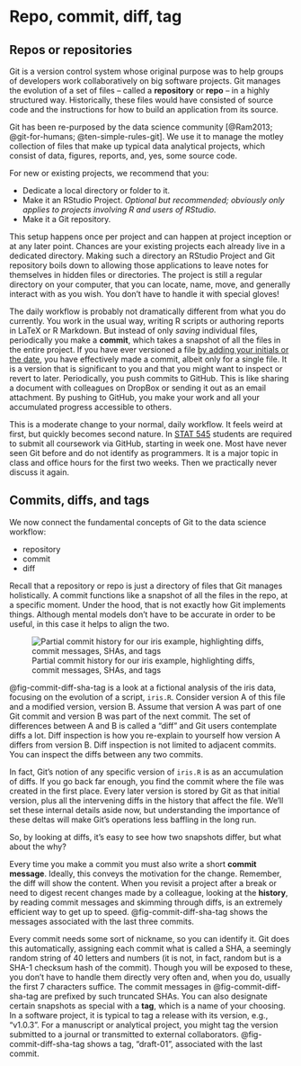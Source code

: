 # Repo, commit, diff, tag {#sec-git-basics}

## Repos or repositories

Git is a version control system whose original purpose was to help groups of developers work collaboratively on big software projects. Git manages the evolution of a set of files -- called a **repository** or **repo** -- in a highly structured way. Historically, these files would have consisted of source code and the instructions for how to build an application from its source.

Git has been re-purposed by the data science community [@Ram2013; @git-for-humans; @ten-simple-rules-git]. We use it to manage the motley collection of files that make up typical data analytical projects, which consist of data, figures, reports, and, yes, some source code.

For new or existing projects, we recommend that you:

-   Dedicate a local directory or folder to it.
-   Make it an RStudio Project. *Optional but recommended; obviously only applies to projects involving R and users of RStudio.*
-   Make it a Git repository.

This setup happens once per project and can happen at project inception or at any later point. Chances are your existing projects each already live in a dedicated directory. Making such a directory an RStudio Project and Git repository boils down to allowing those applications to leave notes for themselves in hidden files or directories. The project is still a regular directory on your computer, that you can locate, name, move, and generally interact with as you wish. You don't have to handle it with special gloves!

The daily workflow is probably not dramatically different from what you do currently. You work in the usual way, writing R scripts or authoring reports in LaTeX or R Markdown. But instead of only *saving* individual files, periodically you make a **commit**, which takes a snapshot of all the files in the entire project. If you have ever versioned a file [by adding your initials or the date](http://www.phdcomics.com/comics/archive.php?comicid=1531), you have effectively made a commit, albeit only for a single file. It is a version that is significant to you and that you might want to inspect or revert to later. Periodically, you push commits to GitHub. This is like sharing a document with colleagues on DropBox or sending it out as an email attachment. By pushing to GitHub, you make your work and all your accumulated progress accessible to others.

This is a moderate change to your normal, daily workflow. It feels weird at first, but quickly becomes second nature. In [STAT 545](http://stat545.com) students are required to submit all coursework via GitHub, starting in week one. Most have never seen Git before and do not identify as programmers. It is a major topic in class and office hours for the first two weeks. Then we practically never discuss it again.

## Commits, diffs, and tags

We now connect the fundamental concepts of Git to the data science workflow:

-   repository
-   commit
-   diff

Recall that a repository or repo is just a directory of files that Git manages holistically. A commit functions like a snapshot of all the files in the repo, at a specific moment. Under the hood, that is not exactly how Git implements things. Although mental models don't have to be accurate in order to be useful, in this case it helps to align the two.

![Partial commit history for our iris example, highlighting diffs, commit messages, SHAs, and tags](img/commit-diff-sha-tag.png){#fig-commit-diff-sha-tag out-with="100%"}

@fig-commit-diff-sha-tag is a look at a fictional analysis of the iris data, focusing on the evolution of a script, `iris.R`. Consider version A of this file and a modified version, version B. Assume that version A was part of one Git commit and version B was part of the next commit. The set of differences between A and B is called a "diff" and Git users contemplate diffs a lot. Diff inspection is how you re-explain to yourself how version A differs from version B. Diff inspection is not limited to adjacent commits. You can inspect the diffs between any two commits.

In fact, Git's notion of any specific version of `iris.R` is as an accumulation of diffs. If you go back far enough, you find the commit where the file was created in the first place. Every later version is stored by Git as that initial version, plus all the intervening diffs in the history that affect the file. We'll set these internal details aside now, but understanding the importance of these deltas will make Git's operations less baffling in the long run.

So, by looking at diffs, it's easy to see how two snapshots differ, but what about the why?

Every time you make a commit you must also write a short **commit message**. Ideally, this conveys the motivation for the change. Remember, the diff will show the content. When you revisit a project after a break or need to digest recent changes made by a colleague, looking at the **history**, by reading commit messages and skimming through diffs, is an extremely efficient way to get up to speed. @fig-commit-diff-sha-tag shows the messages associated with the last three commits.

Every commit needs some sort of nickname, so you can identify it. Git does this automatically, assigning each commit what is called a SHA, a seemingly random string of 40 letters and numbers (it is not, in fact, random but is a SHA-1 checksum hash of the commit). Though you will be exposed to these, you don't have to handle them directly very often and, when you do, usually the first 7 characters suffice. The commit messages in @fig-commit-diff-sha-tag are prefixed by such truncated SHAs. You can also designate certain snapshots as special with a **tag**, which is a name of your choosing. In a software project, it is typical to tag a release with its version, e.g., "v1.0.3". For a manuscript or analytical project, you might tag the version submitted to a journal or transmitted to external collaborators. @fig-commit-diff-sha-tag shows a tag, "draft-01", associated with the last commit.
